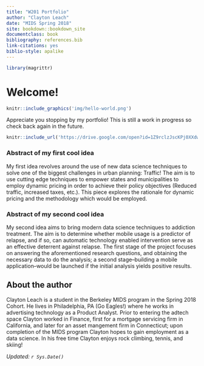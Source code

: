 ```yaml
---
title: "W201 Portfolio"
author: "Clayton Leach"
date: "MIDS Spring 2018"
site: bookdown::bookdown_site
documentclass: book
bibliography: references.bib
link-citations: yes
biblio-style: apalike
---
```


<!-- This won't be displayed but it will initialize your R session. Add any R libraries you need here. -->
```r
library(magrittr)
```


# Welcome! {-}

<!-- You can include images saved within your repo... -->
```r
knitr::include_graphics('img/hello-world.png')
```

Appreciate you stopping by my portfolio!  This is still a work in progress so check back again in the future.

<!-- Below this line is just examples of how you can embed video from Google Drive. First you have to enable sharing, then just get the object ID which is that long string between d/ and /preview and will also be appended to any sharing link you generate for your video. -->
<p>
```r
knitr::include_url('https://drive.google.com/open?id=1Z9rclzJscKPj0XXdwzfxWIwTO7nOZG9K')
```

### Abstract of my first cool idea {-}

My first idea revolves around the use of new data science techniques to solve one of the biggest challenges in urban planning: Traffic!  The aim is to use cutting edge techniques to empower states and municipalities to employ dynamic pricing in order to achieve their policy objectives (Reduced traffic, increased taxes, etc.).  This piece explores the rationale for dynamic pricing and the methodology which would be employed.

  
### Abstract of my second cool idea {-}

My second idea aims to bring modern data science techniques to addiction treatment.  The aim is to determine whether mobile usage is a predictor of relapse, and if so, can automatic technology enabled intervention serve as an effective deterrent against relapse.  The first stage of the project focuses on answering the aforementioned research questions, and obtaining the necessary data to do the analysis; a second stage--building a mobile application--would be launched if the initial analysis yields positive results.

## About the author {-}

Clayton Leach is a student in the Berkeley MIDS program in the Spring 2018 Cohort.  He lives in Philadelphia, PA  (Go Eagles!) where he works in advertising technology as a Product Analyst.  Prior to entering the adtech space Clayton worked in Finance, first for a mortgage servicing firm in California, and later for an asset mangement firm in Connecticut; upon completion of the MIDS program Clayton hopes to gain employment as a data science. In his free time Clayton enjoys rock climbing, tennis, and skiing!

*Updated: `r Sys.Date()`*
